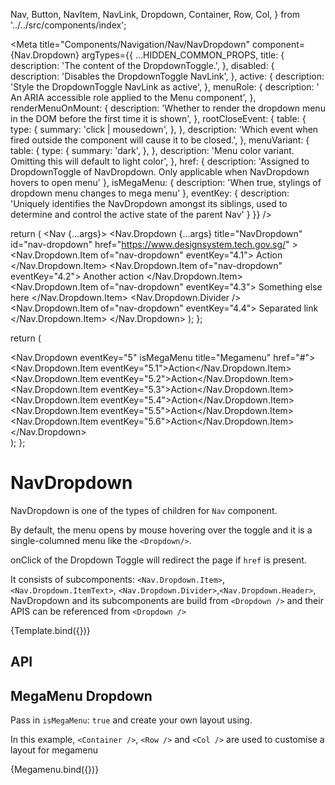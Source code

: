   Nav,
  Button,
  NavItem,
  NavLink,
  Dropdown,
  Container,
  Row,
  Col,
} from '../../src/components/index';

<Meta
  title="Components/Navigation/Nav/NavDropdown"
  component={Nav.Dropdown}
  argTypes={{
    ...HIDDEN_COMMON_PROPS,
    title: {
      description: 'The content of the DropdownToggle.',
    },
    disabled: {
      description: 'Disables the DropdownToggle NavLink',
    },
    active: {
      description: 'Style the DropdownToggle NavLink as active',
    },
    menuRole: {
      description: ' An ARIA accessible role applied to the Menu component',
    },
    renderMenuOnMount: {
      description:
        'Whether to render the dropdown menu in the DOM before the first time it is shown',
    },
    rootCloseEvent: {
      table: {
        type: {
          summary: 'click | mousedown',
        },
      },
      description:
        'Which event when fired outside the component will cause it to be closed.',
    },
    menuVariant: {
      table: {
        type: {
          summary: 'dark',
        },
      },
      description:
        'Menu color variant. Omitting this will default to light color',
    },
    href: {
        description: 'Assigned to DropdownToggle of NavDropdown. Only applicable when NavDropdown hovers to open menu'
    },
    isMegaMenu: {
        description: 'When true, stylings of dropdown menu changes to mega menu'
    },
    eventKey: {
      description: 'Uniquely identifies the NavDropdown amongst its siblings, used to determine and control the active state of the parent Nav'
    }
  }}
/>

  return (
    <Nav {...args}>
      <Nav.Dropdown
        {...args}
        title="NavDropdown"
        id="nav-dropdown"
        href="https://www.designsystem.tech.gov.sg/"
      >
        <Nav.Dropdown.Item of="nav-dropdown" eventKey="4.1">
          Action
        </Nav.Dropdown.Item>
        <Nav.Dropdown.Item of="nav-dropdown" eventKey="4.2">
          Another action
        </Nav.Dropdown.Item>
        <Nav.Dropdown.Item of="nav-dropdown" eventKey="4.3">
          Something else here
        </Nav.Dropdown.Item>
        <Nav.Dropdown.Divider />
        <Nav.Dropdown.Item of="nav-dropdown" eventKey="4.4">
          Separated link
        </Nav.Dropdown.Item>
      </Nav.Dropdown>
    </Nav>
  );
};


  return (
    <Nav>
      <Nav.Dropdown eventKey="5" isMegaMenu title="Megamenu" href="#">
        <Container>
          <Row>
            <Col>
              <Nav.Dropdown.Item eventKey="5.1">Action</Nav.Dropdown.Item>
            </Col>
            <Col>
              <Nav.Dropdown.Item eventKey="5.2">Action</Nav.Dropdown.Item>
            </Col>
            <Col>
              <Nav.Dropdown.Item eventKey="5.3">Action</Nav.Dropdown.Item>
            </Col>
          </Row>
          <Row>
            <Col>
              <Nav.Dropdown.Item eventKey="5.4">Action</Nav.Dropdown.Item>
            </Col>
            <Col>
              <Nav.Dropdown.Item eventKey="5.5">Action</Nav.Dropdown.Item>
            </Col>
            <Col>
              <Nav.Dropdown.Item eventKey="5.6">Action</Nav.Dropdown.Item>
            </Col>
          </Row>
        </Container>
      </Nav.Dropdown>
    </Nav>
  );
};

# NavDropdown

NavDropdown is one of the types of children for `Nav` component.

By default, the menu opens by mouse hovering over the toggle and it is a single-columned menu like the `<Dropdown/>`.

onClick of the Dropdown Toggle will redirect the page if `href` is present.
  
It consists of subcomponents: `<Nav.Dropdown.Item>`, `<Nav.Dropdown.ItemText>`, `<Nav.Dropdown.Divider>`,`<Nav.Dropdown.Header>`,  
NavDropdown and its subcomponents are build from `<Dropdown />` and their APIS can be referenced from `<Dropdown />`

<Canvas>
  <Story height="250px" name="Default">
    {Template.bind({})}
  </Story>
</Canvas>

## API

<ArgsTable story="Default" />

## MegaMenu Dropdown

Pass in `isMegaMenu`: `true` and create your own layout using.

In this example, `<Container />`, `<Row />` and `<Col />` are used to customise a layout for megamenu

<Canvas>
  <Story height="250px" name="Megamenu">
    {Megamenu.bind({})}
  </Story>
</Canvas>
